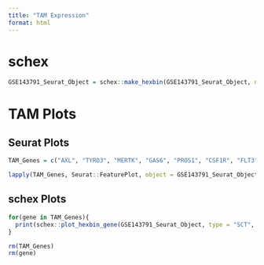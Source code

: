 ```yaml
---
title: "TAM Expression"
format: html
---
```


# schex
```r

GSE143791_Seurat_Object = schex::make_hexbin(GSE143791_Seurat_Object, nbins = 100)

```

# TAM Plots

## Seurat Plots
```r

TAM_Genes = c("AXL", "TYRO3", "MERTK", "GAS6", "PROS1", "CSF1R", "FLT3")

lapply(TAM_Genes, Seurat::FeaturePlot, object = GSE143791_Seurat_Object, split.by = "Location")

```

## schex Plots
```r

for(gene in TAM_Genes){
  print(schex::plot_hexbin_gene(GSE143791_Seurat_Object, type = "SCT", gene = gene, action = "prop_0", title = gene))
}

rm(TAM_Genes)
rm(gene)

```


